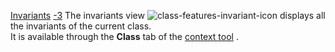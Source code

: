 [[Property:title|Invariants]]
[[Property:weight|-3]]
The invariants view  [[Image:class-features-invariant-icon]] displays all the invariants of the current class. <br/>
It is available through the '''Class''' tab of the [[EiffelStudio window overview|context tool]] . 




